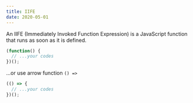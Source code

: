 ```yaml
---
title: IIFE
date: 2020-05-01
---
```


An IIFE (Immediately Invoked Function Expression) is a JavaScript function that runs as soon as it is defined.

```js 
(function() {
  // ...your codes
})();
```
...or use arrow function `() =>`
```js
(() => {
  // ...your codes
})();
```